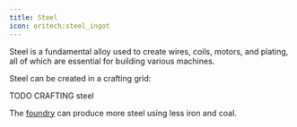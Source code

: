 ```yaml
---
title: Steel
icon: oritech:steel_ingot
---
```


Steel is a fundamental alloy used to create wires, coils, motors, and plating, all of which are essential for building various machines.

Steel can be created in a crafting grid:

TODO CRAFTING steel

The [foundry](../processing/foundry) can produce more steel using less iron and coal.
